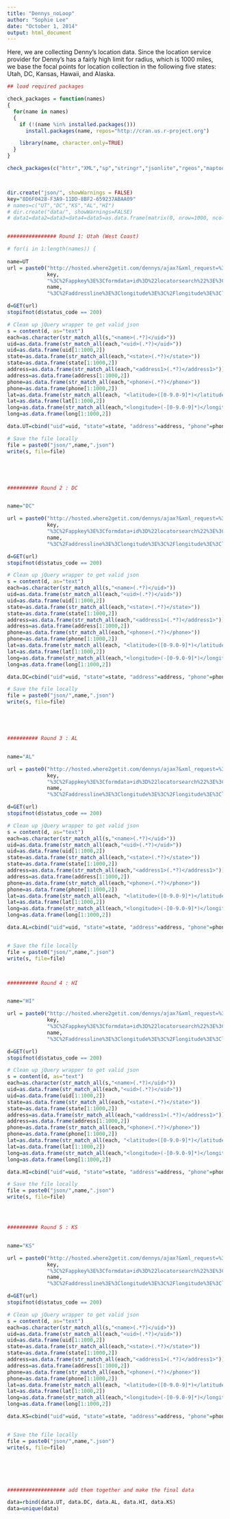 ```yaml
---
title: "Dennys_noLoop"
author: "Sophie Lee"
date: "October 1, 2014"
output: html_document
---
```


Here, we are collecting Denny's location data. Since the location service provider for Denny's has a fairly high limit for radius, which is 1000 miles, we base the focal points for location collection in the following five states: Utah, DC, Kansas, Hawaii, and Alaska. 
```r

## load required packages

check_packages = function(names)
{
  for(name in names)
  {
    if (!(name %in% installed.packages()))
      install.packages(name, repos="http://cran.us.r-project.org")

    library(name, character.only=TRUE)
  }
}

check_packages(c("httr","XML","sp","stringr","jsonlite","rgeos","maptools", "rgdal","ggplot2","spatsta","jsonlite","stringr"))



dir.create("json/", showWarnings = FALSE)
key="8D6F0428-F3A9-11DD-8BF2-659237ABAA09"
# names=c("UT","DC","KS","AL","HI")
# dir.create("data/", showWarnings=FALSE)
# data1=data2=data3=data4=data5=as.data.frame(matrix(0, nrow=1000, ncol=6))


################ Round 1: Utah (West Coast)

# for(i in 1:length(names)) {
  
name=UT
url = paste0("http://hosted.where2getit.com/dennys/ajax?&xml_request=%3Crequest%3E%3Cappkey%3E",
             key,
             "%3C%2Fappkey%3E%3Cformdata+id%3D%22locatorsearch%22%3E%3Cdataview%3Estore_default%3C%2Fdataview%3E%3Climit%3E3000%3C%2Flimit%3E%3Cgeolocs%3E%3Cgeoloc%3E%3Caddressline%3E,%20",
             name,
             "%3C%2Faddressline%3E%3Clongitude%3E%3C%2Flongitude%3E%3Clatitude%3E%3C%2Flatitude%3E%3C%2Fgeoloc%3E%3C%2Fgeolocs%3E%3Csearchradius%3E3000|10000%3C%2Fsearchradius%3E%3C%2Fformdata%3E%3C%2Frequest%3E")   

d=GET(url)
stopifnot(d$status_code == 200)

# Clean up jQuery wrapper to get valid json
s = content(d, as="text")
each=as.character(str_match_all(s,"<name>(.*?)</uid>"))
uid=as.data.frame(str_match_all(each,"<uid>(.*?)</uid>"))
uid=as.data.frame(uid[1:1000,2])
state=as.data.frame(str_match_all(each,"<state>(.*?)</state>"))
state=as.data.frame(state[1:1000,2])
address=as.data.frame(str_match_all(each,"<address1>(.*?)</address1>"))
address=as.data.frame(address[1:1000,2])
phone=as.data.frame(str_match_all(each,"<phone>(.*?)</phone>"))
phone=as.data.frame(phone[1:1000,2])
lat=as.data.frame(str_match_all(each, "<latitude>([0-9.0-9]*)</latitude>"))
lat=as.data.frame(lat[1:1000,2])
long=as.data.frame(str_match_all(each,"<longitude>(-[0-9.0-9]*)</longitude>"))
long=as.data.frame(long[1:1000,2])

data.UT=cbind("uid"=uid, "state"=state, "address"=address, "phone"=phone, "lat"=lat, "long"=long)

# Save the file locally
file = paste0("json/",name,".json")
write(s, file=file)





########## Round 2 : DC  


name="DC"    

url = paste0("http://hosted.where2getit.com/dennys/ajax?&xml_request=%3Crequest%3E%3Cappkey%3E",
             key,
             "%3C%2Fappkey%3E%3Cformdata+id%3D%22locatorsearch%22%3E%3Cdataview%3Estore_default%3C%2Fdataview%3E%3Climit%3E3000%3C%2Flimit%3E%3Cgeolocs%3E%3Cgeoloc%3E%3Caddressline%3E,%20",
             name,
             "%3C%2Faddressline%3E%3Clongitude%3E%3C%2Flongitude%3E%3Clatitude%3E%3C%2Flatitude%3E%3C%2Fgeoloc%3E%3C%2Fgeolocs%3E%3Csearchradius%3E3000|10000%3C%2Fsearchradius%3E%3C%2Fformdata%3E%3C%2Frequest%3E")   

d=GET(url)
stopifnot(d$status_code == 200)

# Clean up jQuery wrapper to get valid json
s = content(d, as="text")
each=as.character(str_match_all(s,"<name>(.*?)</uid>"))
uid=as.data.frame(str_match_all(each,"<uid>(.*?)</uid>"))
uid=as.data.frame(uid[1:1000,2])
state=as.data.frame(str_match_all(each,"<state>(.*?)</state>"))
state=as.data.frame(state[1:1000,2])
address=as.data.frame(str_match_all(each,"<address1>(.*?)</address1>"))
address=as.data.frame(address[1:1000,2])
phone=as.data.frame(str_match_all(each,"<phone>(.*?)</phone>"))
phone=as.data.frame(phone[1:1000,2])
lat=as.data.frame(str_match_all(each, "<latitude>([0-9.0-9]*)</latitude>"))
lat=as.data.frame(lat[1:1000,2])
long=as.data.frame(str_match_all(each,"<longitude>(-[0-9.0-9]*)</longitude>"))
long=as.data.frame(long[1:1000,2])

data.DC=cbind("uid"=uid, "state"=state, "address"=address, "phone"=phone, "lat"=lat, "long"=long)

# Save the file locally
file = paste0("json/",name,".json")
write(s, file=file)





########## Round 3 : AL  


name="AL"    

url = paste0("http://hosted.where2getit.com/dennys/ajax?&xml_request=%3Crequest%3E%3Cappkey%3E",
             key,
             "%3C%2Fappkey%3E%3Cformdata+id%3D%22locatorsearch%22%3E%3Cdataview%3Estore_default%3C%2Fdataview%3E%3Climit%3E3000%3C%2Flimit%3E%3Cgeolocs%3E%3Cgeoloc%3E%3Caddressline%3E,%20",
             name,
             "%3C%2Faddressline%3E%3Clongitude%3E%3C%2Flongitude%3E%3Clatitude%3E%3C%2Flatitude%3E%3C%2Fgeoloc%3E%3C%2Fgeolocs%3E%3Csearchradius%3E3000|10000%3C%2Fsearchradius%3E%3C%2Fformdata%3E%3C%2Frequest%3E")   

d=GET(url)
stopifnot(d$status_code == 200)

# Clean up jQuery wrapper to get valid json
s = content(d, as="text")
each=as.character(str_match_all(s,"<name>(.*?)</uid>"))
uid=as.data.frame(str_match_all(each,"<uid>(.*?)</uid>"))
uid=as.data.frame(uid[1:1000,2])
state=as.data.frame(str_match_all(each,"<state>(.*?)</state>"))
state=as.data.frame(state[1:1000,2])
address=as.data.frame(str_match_all(each,"<address1>(.*?)</address1>"))
address=as.data.frame(address[1:1000,2])
phone=as.data.frame(str_match_all(each,"<phone>(.*?)</phone>"))
phone=as.data.frame(phone[1:1000,2])
lat=as.data.frame(str_match_all(each, "<latitude>([0-9.0-9]*)</latitude>"))
lat=as.data.frame(lat[1:1000,2])
long=as.data.frame(str_match_all(each,"<longitude>(-[0-9.0-9]*)</longitude>"))
long=as.data.frame(long[1:1000,2])

data.AL=cbind("uid"=uid, "state"=state, "address"=address, "phone"=phone, "lat"=lat, "long"=long)


# Save the file locally
file = paste0("json/",name,".json")
write(s, file=file)



########## Round 4 : HI  


name="HI"    

url = paste0("http://hosted.where2getit.com/dennys/ajax?&xml_request=%3Crequest%3E%3Cappkey%3E",
             key,
             "%3C%2Fappkey%3E%3Cformdata+id%3D%22locatorsearch%22%3E%3Cdataview%3Estore_default%3C%2Fdataview%3E%3Climit%3E3000%3C%2Flimit%3E%3Cgeolocs%3E%3Cgeoloc%3E%3Caddressline%3E,%20",
             name,
             "%3C%2Faddressline%3E%3Clongitude%3E%3C%2Flongitude%3E%3Clatitude%3E%3C%2Flatitude%3E%3C%2Fgeoloc%3E%3C%2Fgeolocs%3E%3Csearchradius%3E3000|10000%3C%2Fsearchradius%3E%3C%2Fformdata%3E%3C%2Frequest%3E")   

d=GET(url)
stopifnot(d$status_code == 200)

# Clean up jQuery wrapper to get valid json
s = content(d, as="text")
each=as.character(str_match_all(s,"<name>(.*?)</uid>"))
uid=as.data.frame(str_match_all(each,"<uid>(.*?)</uid>"))
uid=as.data.frame(uid[1:1000,2])
state=as.data.frame(str_match_all(each,"<state>(.*?)</state>"))
state=as.data.frame(state[1:1000,2])
address=as.data.frame(str_match_all(each,"<address1>(.*?)</address1>"))
address=as.data.frame(address[1:1000,2])
phone=as.data.frame(str_match_all(each,"<phone>(.*?)</phone>"))
phone=as.data.frame(phone[1:1000,2])
lat=as.data.frame(str_match_all(each, "<latitude>([0-9.0-9]*)</latitude>"))
lat=as.data.frame(lat[1:1000,2])
long=as.data.frame(str_match_all(each,"<longitude>(-[0-9.0-9]*)</longitude>"))
long=as.data.frame(long[1:1000,2])

data.HI=cbind("uid"=uid, "state"=state, "address"=address, "phone"=phone, "lat"=lat, "long"=long)

# Save the file locally
file = paste0("json/",name,".json")
write(s, file=file)




########## Round 5 : KS  


name="KS"    

url = paste0("http://hosted.where2getit.com/dennys/ajax?&xml_request=%3Crequest%3E%3Cappkey%3E",
             key,
             "%3C%2Fappkey%3E%3Cformdata+id%3D%22locatorsearch%22%3E%3Cdataview%3Estore_default%3C%2Fdataview%3E%3Climit%3E3000%3C%2Flimit%3E%3Cgeolocs%3E%3Cgeoloc%3E%3Caddressline%3E,%20",
             name,
             "%3C%2Faddressline%3E%3Clongitude%3E%3C%2Flongitude%3E%3Clatitude%3E%3C%2Flatitude%3E%3C%2Fgeoloc%3E%3C%2Fgeolocs%3E%3Csearchradius%3E3000|10000%3C%2Fsearchradius%3E%3C%2Fformdata%3E%3C%2Frequest%3E")   

d=GET(url)
stopifnot(d$status_code == 200)

# Clean up jQuery wrapper to get valid json
s = content(d, as="text")
each=as.character(str_match_all(s,"<name>(.*?)</uid>"))
uid=as.data.frame(str_match_all(each,"<uid>(.*?)</uid>"))
uid=as.data.frame(uid[1:1000,2])
state=as.data.frame(str_match_all(each,"<state>(.*?)</state>"))
state=as.data.frame(state[1:1000,2])
address=as.data.frame(str_match_all(each,"<address1>(.*?)</address1>"))
address=as.data.frame(address[1:1000,2])
phone=as.data.frame(str_match_all(each,"<phone>(.*?)</phone>"))
phone=as.data.frame(phone[1:1000,2])
lat=as.data.frame(str_match_all(each, "<latitude>([0-9.0-9]*)</latitude>"))
lat=as.data.frame(lat[1:1000,2])
long=as.data.frame(str_match_all(each,"<longitude>(-[0-9.0-9]*)</longitude>"))
long=as.data.frame(long[1:1000,2])

data.KS=cbind("uid"=uid, "state"=state, "address"=address, "phone"=phone, "lat"=lat, "long"=long)


# Save the file locally
file = paste0("json/",name,".json")
write(s, file=file)






################### add them together and make the final data

data=rbind(data.UT, data.DC, data.AL, data.HI, data.KS)
data=unique(data)









```


